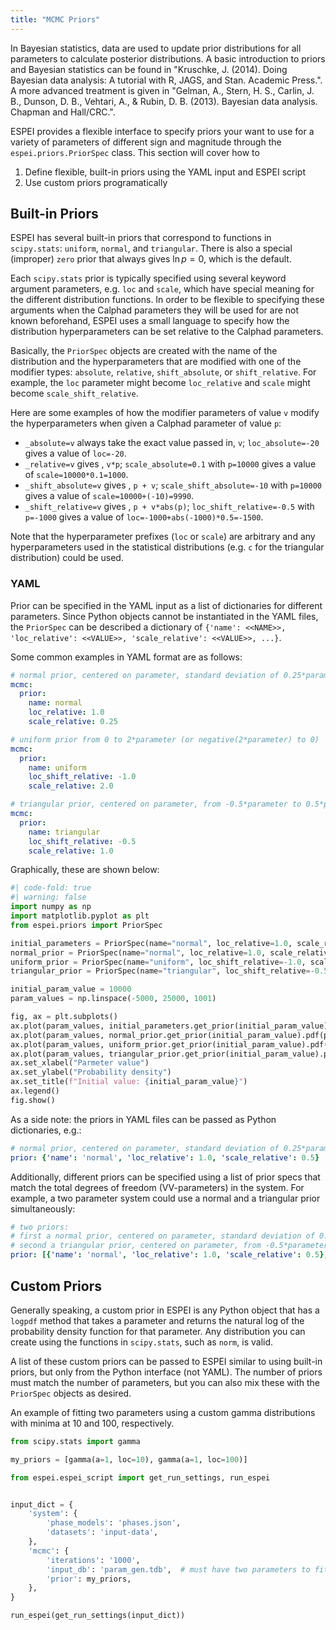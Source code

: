 ```yaml
---
title: "MCMC Priors"
---
```


In Bayesian statistics, data are used to update prior distributions for
all parameters to calculate posterior distributions. A basic
introduction to priors and Bayesian statistics can be found in
\"Kruschke, J. (2014). Doing Bayesian data analysis: A tutorial with R,
JAGS, and Stan. Academic Press.\". A more advanced treatment is given in
\"Gelman, A., Stern, H. S., Carlin, J. B., Dunson, D. B., Vehtari, A., &
Rubin, D. B. (2013). Bayesian data analysis. Chapman and Hall/CRC.\".

ESPEI provides a flexible interface to specify priors your want to use
for a variety of parameters of different sign and magnitude through the
`espei.priors.PriorSpec` class. This section will cover how to

1.  Define flexible, built-in priors using the YAML input and ESPEI
    script
2.  Use custom priors programatically

## Built-in Priors

ESPEI has several built-in priors that correspond to functions in
`scipy.stats`: `uniform`, `normal`, and `triangular`. There is also a
special (improper) `zero` prior that always gives $\ln p = 0$, which is
the default.

Each `scipy.stats` prior is typically specified using several keyword
argument parameters, e.g. `loc` and `scale`, which have special meaning
for the different distribution functions. In order to be flexible to
specifying these arguments when the Calphad parameters they will be used
for are not known beforehand, ESPEI uses a small language to specify how
the distribution hyperparameters can be set relative to the Calphad
parameters.

Basically, the `PriorSpec` objects are created with the name of the
distribution and the hyperparameters that are modified with one of the
modifier types: `absolute`, `relative`, `shift_absolute`, or
`shift_relative`. For example, the `loc` parameter might become
`loc_relative` and `scale` might become `scale_shift_relative`.

Here are some examples of how the modifier parameters of value `v`
modify the hyperparameters when given a Calphad parameter of value `p`:

-   `_absolute=v` always take the exact value passed in, `v`;
    `loc_absolute=-20` gives a value of `loc=-20`.
-   `_relative=v` gives , `v*p`; `scale_absolute=0.1` with `p=10000`
    gives a value of `scale=10000*0.1=1000`.
-   `_shift_absolute=v` gives , `p + v`; `scale_shift_absolute=-10` with
    `p=10000` gives a value of `scale=10000+(-10)=9990`.
-   `_shift_relative=v` gives , `p + v*abs(p)`;
    `loc_shift_relative=-0.5` with `p=-1000` gives a value of
    `loc=-1000+abs(-1000)*0.5=-1500`.

Note that the hyperparameter prefixes (`loc` or `scale`) are arbitrary
and any hyperparameters used in the statistical distributions (e.g. `c`
for the triangular distribution) could be used.

### YAML

Prior can be specified in the YAML input as a list of dictionaries for
different parameters. Since Python objects cannot be instantiated in the
YAML files, the `PriorSpec` can be described a dictionary of
`{'name': <<NAME>>, 'loc_relative': <<VALUE>>, 'scale_relative': <<VALUE>>, ...}`.

Some common examples in YAML format are as follows:

``` YAML
# normal prior, centered on parameter, standard deviation of 0.25*parameter
mcmc:
  prior:
    name: normal
    loc_relative: 1.0
    scale_relative: 0.25

# uniform prior from 0 to 2*parameter (or negative(2*parameter) to 0)
mcmc:
  prior:
    name: uniform
    loc_shift_relative: -1.0
    scale_relative: 2.0

# triangular prior, centered on parameter, from -0.5*parameter to 0.5*parameter
mcmc:
  prior:
    name: triangular
    loc_shift_relative: -0.5
    scale_relative: 1.0
```

Graphically, these are shown below:

``` python
#| code-fold: true
#| warning: false
import numpy as np
import matplotlib.pyplot as plt
from espei.priors import PriorSpec

initial_parameters = PriorSpec(name="normal", loc_relative=1.0, scale_relative=0.10)
normal_prior = PriorSpec(name="normal", loc_relative=1.0, scale_relative=0.25)
uniform_prior = PriorSpec(name="uniform", loc_shift_relative=-1.0, scale_relative=2.0)
triangular_prior = PriorSpec(name="triangular", loc_shift_relative=-0.5, scale_relative=1.0)

initial_param_value = 10000
param_values = np.linspace(-5000, 25000, 1001)

fig, ax = plt.subplots()
ax.plot(param_values, initial_parameters.get_prior(initial_param_value).pdf(param_values), label="initialization, chain $\\sigma$=0.1")
ax.plot(param_values, normal_prior.get_prior(initial_param_value).pdf(param_values), label="normal prior")
ax.plot(param_values, uniform_prior.get_prior(initial_param_value).pdf(param_values), label="uniform prior")
ax.plot(param_values, triangular_prior.get_prior(initial_param_value).pdf(param_values), label="triangular prior")
ax.set_xlabel("Parmeter value")
ax.set_ylabel("Probability density")
ax.set_title(f"Initial value: {initial_param_value}")
ax.legend()
fig.show()
```

As a side note: the priors in YAML files can be passed as Python
dictionaries, e.g.:

``` YAML
# normal prior, centered on parameter, standard deviation of 0.25*parameter
prior: {'name': 'normal', 'loc_relative': 1.0, 'scale_relative': 0.5}
```

Additionally, different priors can be specified using a list of prior
specs that match the total degrees of freedom (VV-parameters) in the
system. For example, a two parameter system could use a normal and a
triangular prior simultaneously:

``` YAML
# two priors:
# first a normal prior, centered on parameter, standard deviation of 0.25*parameter
# second a triangular prior, centered on parameter, from -0.5*parameter to 0.5*parameter
prior: [{'name': 'normal', 'loc_relative': 1.0, 'scale_relative': 0.5}, {'name': 'triangular', 'loc_shift_relative': -0.5, 'scale_relative': 1.0}]
```

## Custom Priors

Generally speaking, a custom prior in ESPEI is any Python object that
has a `logpdf` method that takes a parameter and returns the natural log
of the probability density function for that parameter. Any distribution
you can create using the functions in `scipy.stats`, such as `norm`, is
valid.

A list of these custom priors can be passed to ESPEI similar to using
built-in priors, but only from the Python interface (not YAML). The
number of priors must match the number of parameters, but you can also
mix these with the `PriorSpec` objects as desired.

An example of fitting two parameters using a custom gamma distributions
with minima at 10 and 100, respectively.

``` python
from scipy.stats import gamma

my_priors = [gamma(a=1, loc=10), gamma(a=1, loc=100)]

from espei.espei_script import get_run_settings, run_espei


input_dict = {
    'system': {
        'phase_models': 'phases.json',
        'datasets': 'input-data',
    },
    'mcmc': {
        'iterations': '1000',
        'input_db': 'param_gen.tdb',  # must have two parameters to fit
        'prior': my_priors,
    },
}

run_espei(get_run_settings(input_dict))
```
